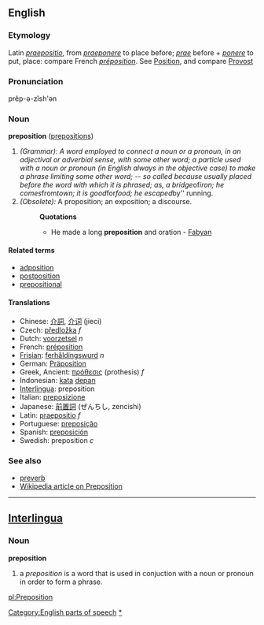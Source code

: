 ==English==
===Etymology===
Latin ''[[praepositio]]'', from ''[[praeponere]]'' to place before; ''[[prae]]'' before + ''[[ponere]]'' to put, place: compare French ''[[préposition]]''. See [[Position]], and compare [[Provost]]

===Pronunciation===
prĕp-ə-zĭsh'ən

===Noun===
'''preposition''' ([[prepositions]])

#''(Grammar): A word employed to connect a noun or a pronoun, in an adjectival or adverbial sense, with some other word; a particle used with a noun or pronoun (in English always in the objective case) to make a phrase limiting some other word; -- so called because usually placed before the word with which it is phrased; as, a bridge ''of'' iron; he comes ''from'' town; it is good ''for'' food; he escaped ''by'' running.
#''(Obsolete):'' A proposition; an exposition; a discourse.
#:'''Quotations'''
#:*He made a long '''preposition''' and oration - [[Fabyan]]

==== Related terms ====
*[[adposition]]
*[[postposition]]
*[[prepositional]]

==== Translations ====
*Chinese: [[介詞]], [[介词]] (jieci)
*Czech: [[předložka]] ''f''
*Dutch: [[voorzetsel]] ''n''
*French: [[préposition]]
*[[Frisian]]: [[ferhâldingswurd]] ''n''
*German: [[Präposition]] 
*Greek, Ancient: [[πρόθεσις]] (prothesis) ''f''
*Indonesian: [[kata]] [[depan]]
*[[Interlingua]]: preposition 
*Italian: [[preposizione]] 
*Japanese: [[前置詞]] (ぜんちし, zencishi)
*Latin: [[praepositio]] ''f''
*Portuguese: [[preposição]] 
*Spanish: [[preposición]]
*Swedish: preposition ''c''

===See also===
*[[preverb]]
*[[w:preposition|Wikipedia article on Preposition]]

----

== [[Interlingua]] ==
=== Noun ===
'''preposition'''

# a ''preposition'' is a word that is used in conjuction with a noun or pronoun in order to form a phrase.

[[Category:English parts of speech]]
[[Category:English prepositions|*]]

[[pl:Preposition]]
